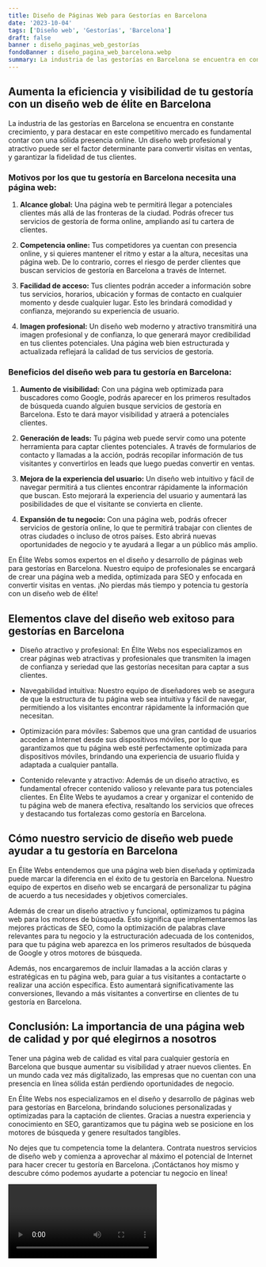 ```yaml
---
title: Diseño de Páginas Web para Gestorías en Barcelona
date: '2023-10-04'
tags: ['Diseño web', 'Gestorías', 'Barcelona']
draft: false
banner : diseño_paginas_web_gestorías
fondoBanner : diseño_pagina_web_barcelona.webp
summary: La industria de las gestorías en Barcelona se encuentra en constante crecimiento, y para destacar en este competitivo mercado es fundamental contar con una sólida presencia online. Un diseño web profesional y atractivo puede ser el factor determinante para convertir visitas en ventas, y garantizar la fidelidad de tus clientes.
---
```


## Aumenta la eficiencia y visibilidad de tu gestoría con un diseño web de élite en Barcelona

La industria de las gestorías en Barcelona se encuentra en constante crecimiento, y para destacar en este competitivo mercado es fundamental contar con una sólida presencia online. Un diseño web profesional y atractivo puede ser el factor determinante para convertir visitas en ventas, y garantizar la fidelidad de tus clientes.

### Motivos por los que tu gestoría en Barcelona necesita una página web:

1. **Alcance global:** Una página web te permitirá llegar a potenciales clientes más allá de las fronteras de la ciudad. Podrás ofrecer tus servicios de gestoría de forma online, ampliando así tu cartera de clientes.

2. **Competencia online:** Tus competidores ya cuentan con presencia online, y si quieres mantener el ritmo y estar a la altura, necesitas una página web. De lo contrario, corres el riesgo de perder clientes que buscan servicios de gestoría en Barcelona a través de Internet.

3. **Facilidad de acceso:** Tus clientes podrán acceder a información sobre tus servicios, horarios, ubicación y formas de contacto en cualquier momento y desde cualquier lugar. Esto les brindará comodidad y confianza, mejorando su experiencia de usuario.

4. **Imagen profesional:** Un diseño web moderno y atractivo transmitirá una imagen profesional y de confianza, lo que generará mayor credibilidad en tus clientes potenciales. Una página web bien estructurada y actualizada reflejará la calidad de tus servicios de gestoría.

### Beneficios del diseño web para tu gestoría en Barcelona:

1. **Aumento de visibilidad:** Con una página web optimizada para buscadores como Google, podrás aparecer en los primeros resultados de búsqueda cuando alguien busque servicios de gestoría en Barcelona. Esto te dará mayor visibilidad y atraerá a potenciales clientes.

2. **Generación de leads:** Tu página web puede servir como una potente herramienta para captar clientes potenciales. A través de formularios de contacto y llamadas a la acción, podrás recopilar información de tus visitantes y convertirlos en leads que luego puedas convertir en ventas.

3. **Mejora de la experiencia del usuario:** Un diseño web intuitivo y fácil de navegar permitirá a tus clientes encontrar rápidamente la información que buscan. Esto mejorará la experiencia del usuario y aumentará las posibilidades de que el visitante se convierta en cliente.

4. **Expansión de tu negocio:** Con una página web, podrás ofrecer servicios de gestoría online, lo que te permitirá trabajar con clientes de otras ciudades o incluso de otros países. Esto abrirá nuevas oportunidades de negocio y te ayudará a llegar a un público más amplio.

En Élite Webs somos expertos en el diseño y desarrollo de páginas web para gestorías en Barcelona. Nuestro equipo de profesionales se encargará de crear una página web a medida, optimizada para SEO y enfocada en convertir visitas en ventas. ¡No pierdas más tiempo y potencia tu gestoría con un diseño web de élite!

<GifSeo />

<Cta />

## Elementos clave del diseño web exitoso para gestorías en Barcelona

- Diseño atractivo y profesional: En Élite Webs nos especializamos en crear páginas web atractivas y profesionales que transmiten la imagen de confianza y seriedad que las gestorías necesitan para captar a sus clientes.

- Navegabilidad intuitiva: Nuestro equipo de diseñadores web se asegura de que la estructura de tu página web sea intuitiva y fácil de navegar, permitiendo a los visitantes encontrar rápidamente la información que necesitan.

- Optimización para móviles: Sabemos que una gran cantidad de usuarios acceden a Internet desde sus dispositivos móviles, por lo que garantizamos que tu página web esté perfectamente optimizada para dispositivos móviles, brindando una experiencia de usuario fluida y adaptada a cualquier pantalla.

- Contenido relevante y atractivo: Además de un diseño atractivo, es fundamental ofrecer contenido valioso y relevante para tus potenciales clientes. En Élite Webs te ayudamos a crear y organizar el contenido de tu página web de manera efectiva, resaltando los servicios que ofreces y destacando tus fortalezas como gestoría en Barcelona.

## Cómo nuestro servicio de diseño web puede ayudar a tu gestoría en Barcelona

En Élite Webs entendemos que una página web bien diseñada y optimizada puede marcar la diferencia en el éxito de tu gestoría en Barcelona. Nuestro equipo de expertos en diseño web se encargará de personalizar tu página de acuerdo a tus necesidades y objetivos comerciales.

Además de crear un diseño atractivo y funcional, optimizamos tu página web para los motores de búsqueda. Esto significa que implementaremos las mejores prácticas de SEO, como la optimización de palabras clave relevantes para tu negocio y la estructuración adecuada de los contenidos, para que tu página web aparezca en los primeros resultados de búsqueda de Google y otros motores de búsqueda.

Además, nos encargaremos de incluir llamadas a la acción claras y estratégicas en tu página web, para guiar a tus visitantes a contactarte o realizar una acción específica. Esto aumentará significativamente las conversiones, llevando a más visitantes a convertirse en clientes de tu gestoría en Barcelona.

## Conclusión: La importancia de una página web de calidad y por qué elegirnos a nosotros

Tener una página web de calidad es vital para cualquier gestoría en Barcelona que busque aumentar su visibilidad y atraer nuevos clientes. En un mundo cada vez más digitalizado, las empresas que no cuentan con una presencia en línea sólida están perdiendo oportunidades de negocio.

En Élite Webs nos especializamos en el diseño y desarrollo de páginas web para gestorías en Barcelona, brindando soluciones personalizadas y optimizadas para la captación de clientes. Gracias a nuestra experiencia y conocimiento en SEO, garantizamos que tu página web se posicione en los motores de búsqueda y genere resultados tangibles.

No dejes que tu competencia tome la delantera. Contrata nuestros servicios de diseño web y comienza a aprovechar al máximo el potencial de Internet para hacer crecer tu gestoría en Barcelona. ¡Contáctanos hoy mismo y descubre cómo podemos ayudarte a potenciar tu negocio en línea!

<Video />

<CtaBot job='Gestorías' city='Barcelona'/>

<Gmaps query='Barcelona+españa+maps' />